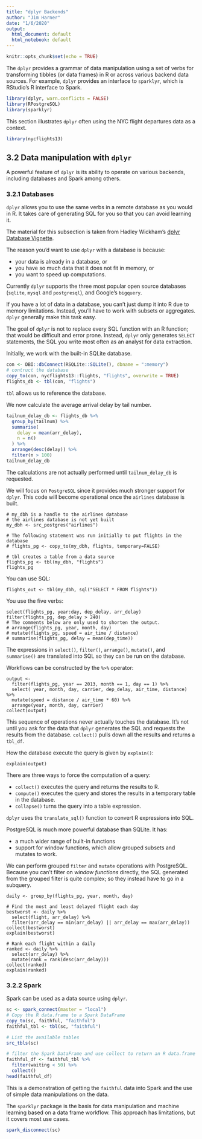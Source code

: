 ```yaml
---
title: "dplyr Backends"
author: "Jim Harner"
date: "1/6/2020"
output:
  html_document: default
  html_notebook: default
---
```


```r
knitr::opts_chunk$set(echo = TRUE)
```
The `dplyr` provides a grammar of data manipulation using a set of verbs for transforming tibbles (or data frames) in R or across various backend data sources. For example, `dplyr` provides an interface to `sparklyr`, which is RStudio's R interface to Spark.
```r
library(dplyr, warn.conflicts = FALSE)
library(RPostgreSQL)
library(sparklyr)
```
This section illustrates `dplyr` often using the NYC flight departures data as a context.
```r
library(nycflights13)
```

## 3.2 Data manipulation with `dplyr`

A powerful feature of `dplyr` is its ability to operate on various backends, including databases and Spark among others.

### 3.2.1 Databases

`dplyr` allows you to use the same verbs in a remote database as you would in R. It takes care of generating SQL for you so that you can avoid learning it.

The material for this subsection is taken from Hadley Wickham's [dplyr Database Vignette](https://github.com/hadley/dplyr/blob/master/vignettes/databases.Rmd).

The reason you'd want to use `dplyr` with a database is because:  

* your data is already in a database, or  
* you have so much data that it does not fit in memory, or  
* you want to speed up computations.  

Currently `dplyr` supports the three most popular open source databases (`sqlite`, `mysql` and `postgresql`), and Google's `bigquery`. 

If you have a lot of data in a database, you can't just dump it into R due to memory limitations. Instead, you'll have to work with subsets or aggregates. `dplyr` generally make this task easy.

The goal of `dplyr` is not to replace every SQL function with an R function; that would be difficult and error prone. Instead, `dplyr` only generates `SELECT` statements, the SQL you write most often as an analyst for data extraction.

Initially, we work with the built-in SQLite database.
```r
con <- DBI::dbConnect(RSQLite::SQLite(), dbname = ":memory")
# contruct the database
copy_to(con, nycflights13::flights, "flights", overwrite = TRUE)
flights_db <- tbl(con, "flights")
```
`tbl` allows us to reference the database.

We now calculate the average arrival delay by tail number.
```r
tailnum_delay_db <- flights_db %>% 
  group_by(tailnum) %>%
  summarise(
    delay = mean(arr_delay),
    n = n()
  ) %>% 
  arrange(desc(delay)) %>%
  filter(n > 100)
tailnum_delay_db
```
The calculations are not actually performed until `tailnum_delay_db` is requested.

We will focus on `PostgreSQL` since it provides much stronger support for `dplyr`. This code will become operational once the `airlines` database is built.
```
# my_dbh is a handle to the airlines database
# the airlines database is not yet built
my_dbh <- src_postgres("airlines")

# The following statement was run initially to put flights in the database
# flights_pg <- copy_to(my_dbh, flights, temporary=FALSE)

# tbl creates a table from a data source 
flights_pg <- tbl(my_dbh, "flights")
flights_pg
```
You can use SQL:
```
flights_out <- tbl(my_dbh, sql("SELECT * FROM flights"))
```

You use the five verbs:
```
select(flights_pg, year:day, dep_delay, arr_delay)
filter(flights_pg, dep_delay > 240)
# The comments below are only used to shorten the output.
# arrange(flights_pg, year, month, day)
# mutate(flights_pg, speed = air_time / distance)
# summarise(flights_pg, delay = mean(dep_time))
```
The expressions in `select()`, `filter()`, `arrange()`, `mutate()`, and `summarise()` are translated into SQL so they can be run on the database.

Workflows can be constructed by the `%>%` operator:
```
output <-
  filter(flights_pg, year == 2013, month == 1, day == 1) %>%
  select( year, month, day, carrier, dep_delay, air_time, distance) %>%
  mutate(speed = distance / air_time * 60) %>%
  arrange(year, month, day, carrier)
collect(output)
```
This sequence of operations never actually touches the database. It's not until you ask for the data that `dplyr` generates the SQL and requests the results from the database. `collect()` pulls down all the results and returns a `tbl_df`.

How the database execute the query is given by `explain()`:
```
explain(output)
```

There are three ways to force the computation of a query:  

* `collect()` executes the query and returns the results to R.  
* `compute()` executes the query and stores the results in a temporary table in the database.  
* `collapse()` turns the query into a table expression.

`dplyr` uses the `translate_sql()` function to convert R expressions into SQL.

PostgreSQL is much more powerful database than SQLite. It has:  

* a much wider range of built-in functions  
* support for window functions, which allow grouped subsets and mutates to work.  

We can perform grouped `filter` and `mutate` operations with PostgreSQL. Because you can't filter on *window functions* directly, the SQL generated from the grouped filter is quite complex; so they instead have to go in a subquery.
```
daily <- group_by(flights_pg, year, month, day)

# Find the most and least delayed flight each day
bestworst <- daily %>% 
  select(flight, arr_delay) %>% 
  filter(arr_delay == min(arr_delay) || arr_delay == max(arr_delay))
collect(bestworst)
explain(bestworst)

# Rank each flight within a daily
ranked <- daily %>% 
  select(arr_delay) %>% 
  mutate(rank = rank(desc(arr_delay)))
collect(ranked)
explain(ranked)
```

### 3.2.2 Spark

Spark can be used as a data source using `dplyr`.
```r
sc <- spark_connect(master = "local")
# Copy the R data.frame to a Spark DataFrame
copy_to(sc, faithful, "faithful")
faithful_tbl <- tbl(sc, "faithful")

# List the available tables
src_tbls(sc)
```


```r
# filter the Spark DataFrame and use collect to return an R data.frame
faithful_df <- faithful_tbl %>% 
  filter(waiting < 50) %>%
  collect()
head(faithful_df)
```

This is a demonstration of getting the `faithful` data into Spark and the use of simple data manipulations on the data.

The `sparklyr` package is the basis for data manipulation and machine learning based on a data frame workflow. This approach has limitations, but it covers most use cases.

```r
spark_disconnect(sc)
```

